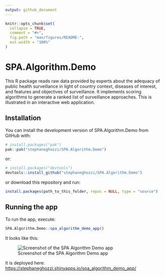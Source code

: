 ```yaml
---
output: github_document
---
```


<!-- README.md is generated from README.Rmd. Please edit that file -->

```r
knitr::opts_chunk$set(
  collapse = TRUE,
  comment = "#>",
  fig.path = "man/figures/README-",
  out.width = "100%"
)
```

# SPA.Algorithm.Demo

<!-- badges: start -->
<!-- badges: end -->

This R package reads raw data provided by experts about the adequacy of public health surveillance in light of country context, diseases of interest, and features and objectives of surveillance. It implements scoring algorithms to generate a ranked list of surveillance approaches. This is illustrated in an interactive web application.

## Installation

You can install the development version of SPA.Algorithm.Demo from GitHub with:

``` r
# install.packages("pak")
pak::pak("stephaneghozzi/SPA.Algorithm.Demo")
```

or:

``` r
# install.packages("devtools")
devtools::install_github("stephaneghozzi/SPA.Algorithm.Demo")
```

or download this repository and run:

```r
install.packages(path_to_this_folder, repos = NULL, type = "source")
```

## Running the app

To run the app, execute:

```r
SPA.Algorithm.Demo::spa_algorithm_demo_app()
```
It looks like this:

![Screenshot of the SPA Algorithm Demo app](man/figures/screenshot_spa_algorithm_demo_app.png)

It is deployed here: [https://stephaneghozzi.shinyapps.io/spa_algorithm_demo_app/](https://stephaneghozzi.shinyapps.io/spa_algorithm_demo_app/)
